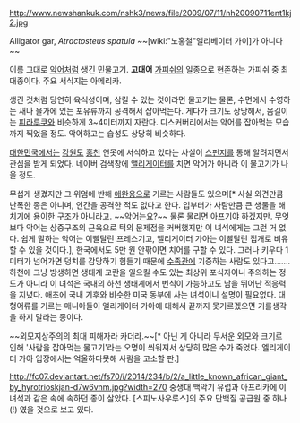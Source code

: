 http://www.newshankuk.com/nshk3/news/file/2009/07/11/nh20090711ent1kj2.jpg

Alligator gar, ''Atractosteus spatula''
~~[wiki:"노홍철"엘리베이터 가이]가 아니다~~

{{{#!html
<object classid='clsid:d27cdb6e-ae6d-11cf-96b8-444553540000' codebase='http://download.macromedia.com/pub/shockwave/cabs/flash/swflash.cab#version=10,0,0,0' width='480' height='360' id='movie' align='middle'><param name='quality' value='high' /><param name='movie' value='http://flvr.pandora.tv/flv2pan/flvmovie.dll/userid=werk95&prgid=39419458&countryChk=ko&skin=1&autoPlay=false&share=on' /><param name='allowScriptAccess' value='always' /><param name='allowFullScreen' value='true' /><param name='wmode' value='transparent' /><embed src='http://flvr.pandora.tv/flv2pan/flvmovie.dll/userid=werk95&prgid=39419458&countryChk=ko&skin=1&autoPlay=false&share=on' type='application/x-shockwave-flash' wmode='transparent' allowScriptAccess='always' allowFullScreen='true' pluginspage='http://www.macromedia.com/go/getflashplayer' width='480' height='360' /></embed></object>
}}}

이름 그대로 [[악어]]처럼 생긴 민물고기. '''고대어''' [[가피쉬]]의 일종으로 현존하는 가피쉬 중 최대종이다. 주요 서식지는 아메리카.

생긴 것처럼 당연히 육식성이며, 삼킬 수 있는 것이라면 물고기는 물론, 수면에서 수영하는 새나 물가에 있는 포유류까지 공격해서 잡아먹는다. 게다가 크기도 상당해서, 몸길이는 [[피라루쿠]]와 비슷하게 3~4미터까지 자란다. 디스커버리에서는 악어를 잡아먹는 모습까지 찍었을 정도. 악어하고는 습성도 상당히 비슷하다.

[[대한민국]]에서는 [[강원도]] [[홍천]] 연못에 서식하고 있다는 사실이 [[스펀지]]를 통해 알려지면서 관심을 받게 되었다. 네이버 검색창에 [[앨리게이터]]를 치면 악어가 아니라 이 물고기가 나올 정도.

무섭게 생겼지만 그 위엄에 반해 [[애완용]]으로 기르는 사람들도 있으며[* 사실 외견만큼 난폭한 종은 아니며, 인간을 공격한 적도 없다고 한다. 입부터가 사람만큼 큰 생물을 해치기에 용이한 구조가 아니라고. ~~악어는요?~~ 물론 물리면 아프기야 하겠지만. 무엇보다 악어는 상중구조의 근육으로 턱의 문제점을 커버했지만 이 녀석에게는 그런 거 없다. 쉽게 말하는 악어는 이빨달린 프레스기고, 앨리게이터 가아는 이빨달린 집개로 비유할 수 있을 것이다.], 한국에서도 5만 원 안팎이면 치어를 구할 수 있다. 그러나 키우다 1미터가 넘어가면 덩치를 감당하기 힘들기 때문에 [[수족관]]에 기증하는 사람도 있다고……. 하천에 그냥 방생하면 생태계 교란을 일으킬 수도 있는 최상위 포식자이니 주의하는 정도가 아니라 이 녀석은 국내의 하천 생태계에서 번식이 가능하고도 남을 뛰어난 적응력을 지녔다. 애초에 국내 기후와 비슷한 미국 동부에 사는 녀석이니 설명이 필요없다. 대형어류를 기르는 매니아들이 앨리게이터 가아에 대해서 끝까지 못기르겠으면 기를생각을 하지 말라는 종이다.

~~외모지상주의의 최대 피해자라 카더라.~~[* 아닌 게 아니라 무서운 외모와 크기로 인해 '사람을 잡아먹는 물고기'라는 오명이 씌워져서 상당히 많은 수가 죽었다. 엘리게이터 가아 입장에서는 억울하다못해 사람을 고소할 판.]

http://fc07.deviantart.net/fs70/i/2014/234/b/2/a_little_known_african_giant_by_hyrotrioskjan-d7w6vnm.jpg?width=270 중생대 백악기 유럽과 아프리카에 이녀석과 같은 속에 속하던 종이 살았다. [스피노사우루스]의 주요 단백질 공급원 중 하나(!) 였을 것으로 보고 있다.
